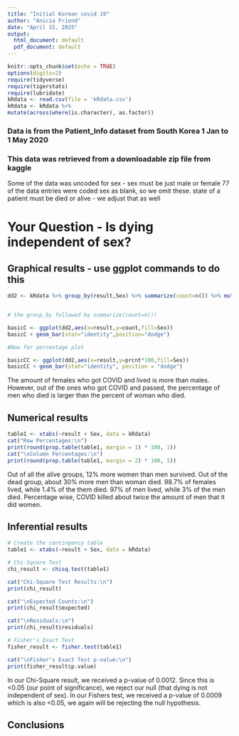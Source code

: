 ```yaml
---
title: "Initial Korean covid 19"
author: "Anicia Friend"
date: "April 15, 2025"
output:
  html_document: default
  pdf_document: default
---
```


```r
knitr::opts_chunk$set(echo = TRUE)
options(digits=2)
require(tidyverse)
require(tigerstats)
require(lubridate)
kRdata <- read.csv(file = 'kRdata.csv')
kRdata <- kRdata %>%
mutate(across(where(is.character), as.factor))

```
### Data is from the Patient_Info dataset from South Korea 1 Jan to 1 May 2020
### This data was retrieved from a downloadable zip file from kaggle

Some of the data was uncoded for sex - sex must be just male or female
77 of the data entries were coded sex  as blank, so we omit these.
state of a patient must be died or alive - we adjust that as well   
  
# Your Question - Is dying independent of sex?






## Graphical results - use ggplot commands to do this  


```r
dd2 <- kRdata %>% group_by(result,Sex) %>% summarize(count=n()) %>% mutate(prcnt=count/sum(count))


# the group_by followed by summarize(count=n())

basicC <- ggplot(dd2,aes(x=result,y=count,fill=Sex))
basicC + geom_bar(stat="identity",position="dodge")

#Now for percentage plot

basicCC <- ggplot(dd2,aes(x=result,y=prcnt*100,fill=Sex)) 
basicCC + geom_bar(stat="identity", position = "dodge")
```
  

The amount of females who got COVID and lived is more than males. However, out of the ones who got COVID and passed, the percentage of men who died is larger than the percent of woman who died. 


  
## Numerical results

```r
table1 <- xtabs(~result + Sex, data = kRdata)
cat("Row Percentages:\n")
print(round(prop.table(table1, margin = 1) * 100, 1))
cat("\nColumn Percentages:\n")
print(round(prop.table(table1, margin = 2) * 100, 1))
```

Out of all the alive groups, 12% more women than men survived. Out of the dead group, about 30% more men than woman died. 98.7% of females lived, while 1.4% of the them died. 97% of men lived, while 3% of the men died. Percentage wise, COVID killed about twice the amount of men that it did women. 

## Inferential results 

```r
# Create the contingency table
table1 <- xtabs(~result + Sex, data = kRdata)

# Chi-Square Test
chi_result <- chisq.test(table1)

cat("Chi-Square Test Results:\n")
print(chi_result)

cat("\nExpected Counts:\n")
print(chi_result$expected)

cat("\nResiduals:\n")
print(chi_result$residuals)

# Fisher's Exact Test
fisher_result <- fisher.test(table1)

cat("\nFisher's Exact Test p-value:\n")
print(fisher_result$p.value)

```

In our Chi-Square result, we received a p-value of 0.0012. Since this is <0.05 (our point of significance), we reject our null (that dying is not independent of sex). In our Fishers test, we received a p-value of 0.0009 which is also <0.05, we again will be rejecting the null hypothesis. 

## Conclusions

